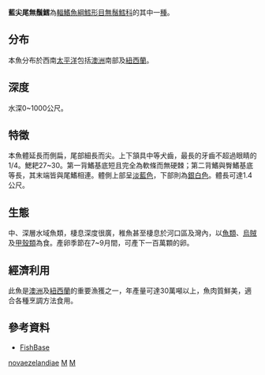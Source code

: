 {{Speciesbox 
| taxon = Macruronus novaezelandiae
| image = Macruronus novaezelandiae.jpg
| status = LC
| authority = [[Hector|Hector]], 1871
}}
'''藍尖尾無鬚鱈'''為[[輻鰭魚綱|輻鰭魚綱]][[鱈形目|鱈形目]][[無鬚鱈科|無鬚鱈科]]的其中一[[種|種]]。

==分布==
本魚分布於西南[[太平洋|太平洋]]包括[[澳洲|澳洲]]南部及[[紐西蘭|紐西蘭]]。

==深度==
水深0~1000公尺。

==特徵==
本魚體延長而側扁，尾部細長而尖。上下頷具中等犬齒，最長的牙齒不超過眼睛的1/4。鰓耙27~30。第一背鰭基底短且完全為軟條而無硬棘；第二背鰭與臀鰭基底等長，其末端皆與尾鰭相連。體側上部呈[[淡藍色|淡藍色]]，下部則為[[銀色|銀]][[白色|白色]]。體長可達1.4公尺。

==生態==
中、深層水域魚類，棲息深度很廣，稚魚甚至棲息於河口區及灣內，以[[魚類|魚類]]、[[烏賊|烏賊]]及[[甲殼類|甲殼類]]為食。產卵季節在7~9月間，可產下一百萬顆的卵。

==經濟利用==
此魚是[[澳洲|澳洲]]及[[紐西蘭|紐西蘭]]的重要漁獲之一，年產量可達30萬噸以上，魚肉質鮮美，適合各種烹調方法食用。

==參考資料==
* [https://web.archive.org/web/20071214051835/http://fishbase.sinica.edu.tw/search.php?lang=Chinese FishBase]
{{reflist}}
{{Taxonbar}}

[[Category:尖尾無鬚鱈屬|novaezelandiae]]
[[Category:食用鱼|M]]
[[Category:1871年描述的鱼类|M]]